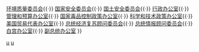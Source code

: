 {{Navbox
|name = 总统行政办公室机构
|state = autocollapse
|title = [[美国总统行政办公室]]
|image = [[File:Seal Of The President Of The United States Of America.svg|70px|美国总统印章]]
|list1 = [[经济顾问委员会]]{{·}} [[环境质量委员会]]{{·}} [[美国国家安全委员会|国家安全委员会]]{{·}} [[美国国土安全委员会|国土安全委员会]]{{·}} [[行政办公室]]{{·}} [[管理和预算办公室]]{{·}} [[国家毒品控制政策办公室]]{{·}} [[科学和技术政策办公室]]{{·}} [[美国贸易代表办公室]]{{·}} [[总统经济复苏顾问委员会]]{{·}} [[总统情报顾问委员会]]{{·}} [[白宫办公室]]{{·}} [[美国副总统办公室|副总统办公室]]
}}<noinclude>
[[Category:美国总统行政办公室|μ{{PAGENAME}}]]
[[Category:美国联邦政府机构‎|μ{{PAGENAME}}]]
</noinclude>